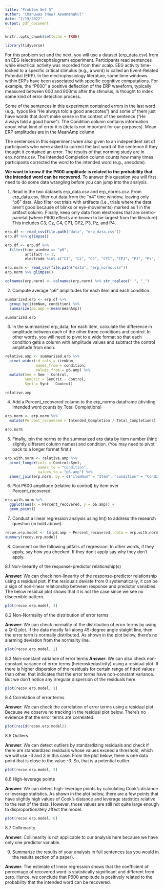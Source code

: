 ```yaml
---
title: "Problem Set 5"
author: "Chanuwas (New) Aswamenakul"
date: "2/19/2022"
output: pdf_document
---
```


```r
knitr::opts_chunk$set(echo = TRUE)

library(tidyverse)
```

For this problem set and the next, you will use a dataset (erp_data.csv) from an EEG (electroencephalogram) experiment. Participants read sentences while electrical activity was recorded from their scalp. EEG activity time-locked to a specific critical stimulus (e.g., a word) is called an Event-Related Potential (ERP). In the electrophysiology literature, some time windows within ERPs have been associated with specific cognitive computations. For example, the “P600” a positive deflection of the ERP waveform, typically measured between 600 and 800ms after the stimulus, is thought to index some kind of error detection process.

Some of the sentences in this experiment contained errors in the last word (e.g., typos like “He always told a good anecdotes”) and some of them just have words that don’t make sense in the context of the sentence (“He always told a good horse”). The Condition column contains information about what kind of error it is (details not important for our purposes). Mean ERP amplitudes are in the MeanAmp column.

The sentences in this experiment were also given to an independent set of participants who were asked to correct the last word of the sentence if they thought it contained an error. The results of that norming study are in erp_norms.csv. The Intended Completion column counts how many times participants corrected the word to the intended word (e.g., anecdote).

**We want to know if the P600 amplitude is related to the probability that the intended word can be recovered.** To answer this question you will first need to do some data wrangling before you can jump into the analysis.

1) Read in the two datasets erp_data.csv and erp_norms.csv. From erp_data.csv, filter out data from the “n4” time window, leaving only “p6” data. Also filter out trials with artifacts (i.e., trials where the data aren’t good because of blinks or eye-movements) marked as 1 in the artifact column. Finally, keep only data from electrodes that are centro-parietal (where P600 effects are known to be largest from the literature). This includes C3, Cz, C4, CP1, CP2, P3, Pz, and P4.

```r
erp.df <- read_csv(file.path("data", "erp_data.csv"))
erp.df %>% glimpse()

erp.df <- erp.df %>% 
  filter(time_window == "p6",
         artifact != 1,
         electrode %in% c("C3", "Cz", "C4", "CP1", "CP2", "P3", "Pz", "P4"))

erp.norm <- read_csv(file.path("data", "erp_norms.csv"))
erp.norm %>% glimpse()

colnames(erp.norm) <- colnames(erp.norm) %>% str_replace(" ", "_")
```

2) Compute average “p6” amplitudes for each item and each condition.

```r
summarized.erp <- erp.df %>% 
  group_by(itemNum, condition) %>% 
  summarize(p6.amp = mean(meanAmp))

summarized.erp
```

3) In the summarized erp_data, for each item, calculate the difference in amplitude between each of the other three conditions and control. In other words, you will need to pivot to a wide format so that each condition gets a column with amplitude values and subtract the control amplitude from each.

```r
relative.amp <- summarized.erp %>% 
  pivot_wider(id_cols = itemNum,
              names_from = condition,
              values_from = p6.amp) %>% 
  mutate(Sem = Sem - Control,
         SemCrit = SemCrit - Control,
         Synt = Synt - Control)

relative.amp
```

4) Add a Percent_recovered column to the erp_norms dataframe (dividing Intended word counts by Total Completions)

```r
erp.norm <- erp.norm %>% 
  mutate(Percent_recovered = Intended_Completion / Total_Completions)

erp.norm
```

5) Finally, join the norms to the summarized erp data by item number (hint: slightly different column names) and condition. (You may need to pivot back to a longer format first.)

```r
erp.with.norm <- relative.amp %>% 
  pivot_longer(cols = Control:Synt,
               names_to = "condition",
               values_to = "p6.amp") %>% 
  inner_join(erp.norm, by = c("itemNum" = "Item", "condition" = "Condition"))
```

6) Plot P600 amplitude (relative to control) by item over Percent_recovered.

```r
erp.with.norm %>% 
  ggplot(aes(x = Percent_recovered, y = p6.amp)) +
  geom_point()
```

7) Conduct a linear regression analysis using lm() to address the research question (in bold above).

```r
recov.erp.model <- lm(p6.amp ~ Percent_recovered, data = erp.with.norm)
summary(recov.erp.model)
```

8) Comment on the following pitfalls of regression. In other words, if they apply, say how you checked. If they don’t apply say why they don’t apply.

  8.1 Non-linearity of the response-predictor relationship(s)
    
  **Answer**: We can check non-linearity of the response-predictor relationship using a residual plot. If the residuals deviate from 0 systematically, it can be a sign of non-linear relationship between response and predictor variables. The below residual plot shows that it is not the case since we see no discernible pattern.
    
```r
plot(recov.erp.model, 1)
```

  8.2 Non-Normality of the distribution of error terms
    
  **Answer**: We can check normality of the distribution of error terms by using a Q-Q plot. If the data mostly fall along 45-degree angle staight line, then the error term is normally distributed. As shown in the plot below, there's no alarming deviation from the normality line.
    
```r
plot(recov.erp.model, 2)
```
  
  8.3 Non-constant variance of error terms
  **Answer**: We can also check non-constant variance of error terms (heteroskedasticity) using a residual plot. If there is higher dispersion of the residuals for certain range of fitted values than other, that indicates that the error terms have non-constant variance. But we don't notice any irregular dispersion of the residuals here.
  
```r
plot(recov.erp.model, 1)
```
  
  8.4 Correlation of error terms
  
  **Answer**: We can check the correlation of error terms using a residual plot. Because we observe no tracking in the residual plot below. There's no evidence that the error terms are correlated.
  
```r
plot(resid(recov.erp.model))
```
  
  8.5 Outliers
  
  **Answer**: We can detect outliers by standardizing residuals and check if there are standardized residuals whose values exceed a threshold, which we will use -3 and 3 in this case. From the plot below, there is one data point that is close to the value -3. So, that is a potential outlier.
  
```r
plot(recov.erp.model, 5)
```
  
  8.6 High-leverage points
  
  **Answer**: We can detect high-leverage points by calculating Cook's distance or leverage statistics. As shown in the plot below, there are a few points that have slightly high values of Cook's distance and leverage statistics relative to the rest of the data. However, those values are still not quite large enough to disproportionately affect the model.
  
```r
plot(recov.erp.model, 6)
```
  
  8.7 Collinearity
  
  **Answer**: Collinearity is not applicable to our analysis here because we have only one predictor variable.

9) Summarize the results of your analysis in full sentences (as you would in the results section of a paper).

**Answer**: The estimate of linear regression shows that the coefficient of percentage of recovered word is statistically significant and different from zero. Hence, we conclude that P600 amplitude is positively related to the probability that the intended word can be recovered.